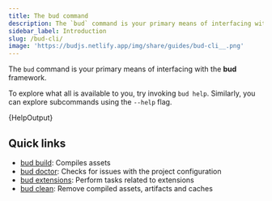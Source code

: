 ```yaml
---
title: The bud command
description: The `bud` command is your primary means of interfacing with the bud framework.
sidebar_label: Introduction
slug: /bud-cli/
image: 'https://budjs.netlify.app/img/share/guides/bud-cli__.png'
---
```



The `bud` command is your primary means of interfacing with the **bud** framework.

To explore what all is available to you, try invoking `bud help`. Similarly, you can explore subcommands using the `--help` flag.

<CodeBlock title="$ bud help">{HelpOutput}</CodeBlock>

## Quick links

- [bud build](/guides/bud-cli/build): Compiles assets
- [bud doctor](/guides/bud-cli/doctor): Checks for issues with the project configuration
- [bud extensions](/guides/bud-cli/extensions): Perform tasks related to extensions 
- [bud clean](/guides/bud-cli/clean): Remove compiled assets, artifacts and caches
